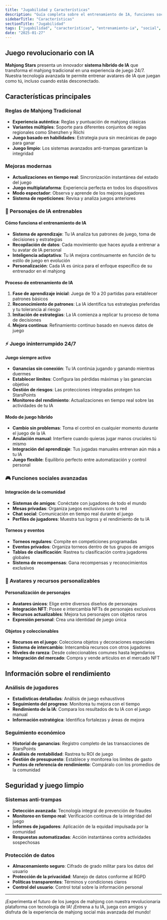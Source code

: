 ```yaml
---
title: "Jugabilidad y Características"
description: "Guía completa sobre el entrenamiento de IA, funciones sociales, torneos y capacidades de la plataforma"
sidebarTitle: "Características"
sectionTitle: "Jugabilidad"
tags: ["jugabilidad", "características", "entrenamiento-ia", "social", "torneos"]
date: "2025-01-27"
---
```


## Juego revolucionario con IA

**Mahjong Stars** presenta un innovador **sistema híbrido de IA** que transforma el mahjong tradicional en una experiencia de juego 24/7. Nuestra tecnología avanzada te permite entrenar avatares de IA que juegan como tú, incluso cuando estás desconectado.

## Características principales

### Reglas de Mahjong Tradicional
- **Experiencia auténtica**: Reglas y puntuación de mahjong clásicas
- **Variantes múltiples**: Soporte para diferentes conjuntos de reglas regionales como Shenzhen y Riichi
- **Juego basado en habilidades**: Estrategia pura sin mecánicas de pago para ganar
- **Juego limpio**: Los sistemas avanzados anti-trampas garantizan la integridad

### Mejoras modernas
- **Actualizaciones en tiempo real**: Sincronización instantánea del estado del juego
- **Juego multiplataforma**: Experiencia perfecta en todos los dispositivos
- **Modo espectador**: Observa y aprende de los mejores jugadores
- **Sistema de repeticiones**: Revisa y analiza juegos anteriores

### 🤖 Personajes de IA entrenables

#### Cómo funciona el entrenamiento de IA
- **Sistema de aprendizaje**: Tu IA analiza tus patrones de juego, toma de decisiones y estrategias
- **Recopilación de datos**: Cada movimiento que haces ayuda a entrenar a tu avatar de IA personal
- **Inteligencia adaptativa**: Tu IA mejora continuamente en función de tu estilo de juego en evolución
- **Personalización**: Cada IA es única para el enfoque específico de su entrenador en el mahjong

#### Proceso de entrenamiento de IA
1. **Fase de aprendizaje inicial**: Juega de 10 a 20 partidas para establecer patrones básicos
2. **Reconocimiento de patrones**: La IA identifica tus estrategias preferidas y tu tolerancia al riesgo
3. **Imitación de estrategias**: La IA comienza a replicar tu proceso de toma de decisiones
4. **Mejora continua**: Refinamiento continuo basado en nuevos datos de juego

### ⚡ Juego ininterrumpido 24/7

#### Juego siempre activo
- **Ganancias sin conexión**: Tu IA continúa jugando y ganando mientras duermes
- **Establecer límites**: Configura las pérdidas máximas y las ganancias objetivo
- **Gestión de riesgos**: Las protecciones integradas protegen tus StarsPoints
- **Monitoreo del rendimiento**: Actualizaciones en tiempo real sobre las actividades de tu IA

#### Modo de juego híbrido
- **Cambio sin problemas**: Toma el control en cualquier momento durante el juego de la IA
- **Anulación manual**: Interfiere cuando quieras jugar manos cruciales tú mismo
- **Integración del aprendizaje**: Tus jugadas manuales entrenan aún más a tu IA
- **Juego flexible**: Equilibrio perfecto entre automatización y control personal

### 🎮 Funciones sociales avanzadas

#### Integración de la comunidad
- **Sistemas de amigos**: Conéctate con jugadores de todo el mundo
- **Mesas privadas**: Organiza juegos exclusivos con tu red
- **Chat social**: Comunicación en tiempo real durante el juego
- **Perfiles de jugadores**: Muestra tus logros y el rendimiento de tu IA

#### Torneos y eventos
- **Torneos regulares**: Compite en competiciones programadas
- **Eventos privados**: Organiza torneos dentro de tus grupos de amigos
- **Tablas de clasificación**: Rastrea tu clasificación contra jugadores globales
- **Sistema de recompensas**: Gana recompensas y reconocimientos exclusivos

### 🎨 Avatares y recursos personalizables

#### Personalización de personajes
- **Avatares únicos**: Elige entre diversos diseños de personajes
- **Integración NFT**: Posee e intercambia NFTs de personajes exclusivos
- **Recursos actualizables**: Mejora tus personajes con objetos raros
- **Expresión personal**: Crea una identidad de juego única

#### Objetos y coleccionables
- **Recursos en el juego**: Colecciona objetos y decoraciones especiales
- **Sistema de intercambio**: Intercambia recursos con otros jugadores
- **Niveles de rareza**: Desde coleccionables comunes hasta legendarios
- **Integración del mercado**: Compra y vende artículos en el mercado NFT

## Información sobre el rendimiento

### Análisis de jugadores
- **Estadísticas detalladas**: Análisis de juego exhaustivos
- **Seguimiento del progreso**: Monitorea tu mejora con el tiempo
- **Rendimiento de la IA**: Compara los resultados de tu IA con el juego manual
- **Información estratégica**: Identifica fortalezas y áreas de mejora

### Seguimiento económico
- **Historial de ganancias**: Registro completo de las transacciones de StarsPoints
- **Análisis de rentabilidad**: Rastrea tu ROI de juego
- **Gestión de presupuesto**: Establece y monitorea los límites de gasto
- **Puntos de referencia de rendimiento**: Compáralo con los promedios de la comunidad

## Seguridad y juego limpio

### Sistemas anti-trampas
- **Detección avanzada**: Tecnología integral de prevención de fraudes
- **Monitoreo en tiempo real**: Verificación continua de la integridad del juego
- **Informes de jugadores**: Aplicación de la equidad impulsada por la comunidad
- **Respuestas automatizadas**: Acción instantánea contra actividades sospechosas

### Protección de datos
- **Almacenamiento seguro**: Cifrado de grado militar para los datos del usuario
- **Protección de la privacidad**: Manejo de datos conforme al RGPD
- **Políticas transparentes**: Términos y condiciones claros
- **Control del usuario**: Control total sobre la información personal

---

¡Experimenta el futuro de los juegos de mahjong con nuestra revolucionaria plataforma con tecnología de IA! ¡Entrena a tu IA, juega con amigos y disfruta de la experiencia de mahjong social más avanzada del mundo!